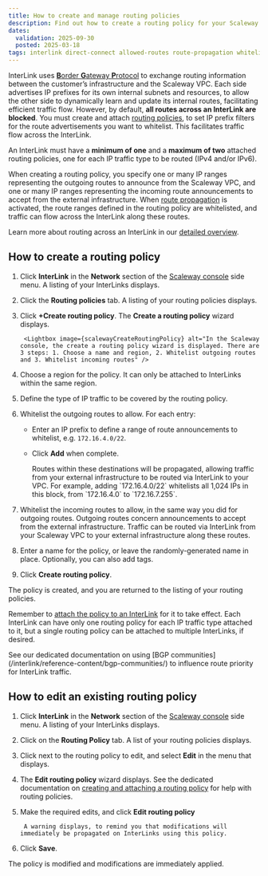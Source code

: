 ```yaml
---
title: How to create and manage routing policies
description: Find out how to create a routing policy for your Scaleway InterLink. Whitelist incoming and outgoing route announcements, so that traffic can flow securely over your InterLink.
dates:
  validation: 2025-09-30
  posted: 2025-03-18
tags: interlink direct-connect allowed-routes route-propagation whitelist range IP announcements BGP
---
```



InterLink uses [**B**order **G**ateway **P**rotocol](/interlink/concepts/#border-gateway-protocol-bgp) to exchange routing information between the customer’s infrastructure and the Scaleway VPC. Each side advertises IP prefixes for its own internal subnets and resources, to allow the other side to dynamically learn and update its internal routes, facilitating efficient traffic flow. However, by default, **all routes across an InterLink are blocked**. You must create and attach [routing policies](/interlink/concepts/#routing-policy), to set IP prefix filters for the route advertisements you want to whitelist. This facilitates traffic flow across the InterLink.

An InterLink must have a **minimum of one** and a **maximum of two** attached routing policies, one for each IP traffic type to be routed (IPv4 and/or IPv6).

When creating a routing policy, you specify one or many IP ranges representing the outgoing routes to announce from the Scaleway VPC, and one or many IP ranges representing the incoming route announcements to accept from the external infrastructure. When [route propagation](#route-propagation) is activated, the route ranges defined in the routing policy are whitelisted, and traffic can flow across the InterLink along these routes.

Learn more about routing across an InterLink in our [detailed overview](/interlink/reference-content/overview/#routing-across-an-interLink).

## How to create a routing policy

1. Click **InterLink** in the **Network** section of the [Scaleway console](https://console.scaleway.com) side menu. A listing of your InterLinks displays.

2. Click the **Routing policies** tab. A listing of your routing policies displays.

3. Click **+Create routing policy**. The **Create a routing policy** wizard displays.

        <Lightbox image={scalewayCreateRoutingPolicy} alt="In the Scaleway console, the create a routing policy wizard is displayed. There are 3 steps: 1. Choose a name and region, 2. Whitelist outgoing routes and 3. Whitelist incoming routes" />

4. Choose a region for the policy. It can only be attached to InterLinks within the same region.

5. Define the type of IP traffic to be covered by the routing policy.

6. Whitelist the outgoing routes to allow. For each entry:
    - Enter an IP prefix to define a range of route announcements to whitelist, e.g.  `172.16.4.0/22`. 
    - Click **Add** when complete.

        <Message type="tip">
        Routes within these destinations will be propagated, allowing traffic from your external infrastructure to be routed via InterLink to your VPC. For example, adding `172.16.4.0/22` whitelists all 1,024 IPs in this block, from `172.16.4.0` to `172.16.7.255`.
        </Message>

7. Whitelist the incoming routes to allow, in the same way you did for outgoing routes. Outgoing routes concern announcements to accept from the external infrastructure. Traffic can be routed via InterLink from your Scaleway VPC to your external infrastructure along these routes.

8. Enter a name for the policy, or leave the randomly-generated name in place. Optionally, you can also add tags.

9. Click **Create routing policy**.

The policy is created, and you are returned to the listing of your routing policies.

Remember to [attach the policy to an InterLink](/interlink/how-to/configure-interlink/#how-to-attach-routing-policies) for it to take effect. Each InterLink can have only one routing policy for each IP traffic type attached to it, but a single routing policy can be attached to multiple InterLinks, if desired.

<Message type="tip">
See our dedicated documentation on using [BGP communities](/interlink/reference-content/bgp-communities/) to influence route priority for InterLink traffic.
</Message>

## How to edit an existing routing policy

1. Click **InterLink** in the **Network** section of the [Scaleway console](https://console.scaleway.com) side menu. A listing of your InterLinks displays.

2. Click on the **Routing Policy** tab. A list of your routing policies displays.

3. Click <Icon name="more" /> next to the routing policy to edit, and select **Edit** in the menu that displays.

4. The **Edit routing policy** wizard displays. See the dedicated documentation on [creating and attaching a routing policy](/interlink/how-to/create-routing-policy/) for help with routing policies.

5. Make the required edits, and click **Edit routing policy**

        A warning displays, to remind you that modifications will immediately be propagated on InterLinks using this policy.

6. Click **Save**.

The policy is modified and modifications are immediately applied.